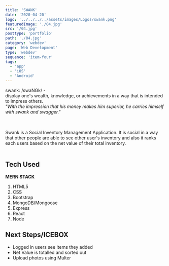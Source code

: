 ```yaml
---
title: 'SWANK'
date: '2020-04-20'
logo: '../../../../assets/images/Logos/swank.png'
featuredImage: './04.jpg'
src: '/04.jpg'
posttype: 'portfolio'
path: './04.jpg'
category: 'webdev'
page: 'Web Development'
type: 'webdev'
sequence: 'item-four'
tags:
  - 'app'
  - 'iOS'
  - 'Android'
---
```


swank:
/swaNGk/ -<br/>
display one's wealth, knowledge, or achievements in a way that is intended to impress others. <br/>
_"With the impression that his money makes him superior, he carries himself with swank and swagger."_

<br />
<br />
Swank is a Social Inventory Management Application. It is social in a way that
other people are able to see other user's inventory and also it ranks each users
based on the net value of their total inventory. <br />
<br />

<!-- Homepage

 ![Screenshot 1](https://i.imgur.com/j36oHp8.png)
Login/Signup Page
![Screenshot 2](https://i.imgur.com/aGfaiBb.png)
Logged In
![Screenshot 3](https://i.imgur.com/bij6I8U.png)
Inventory
![Screenshot 4](https://i.imgur.com/JEllRii.jpg)
Add Item
![Screenshot 5](https://i.imgur.com/WfHhDpR.png)
Update Item
![Screenshot 6](https://i.imgur.com/W3UZ7HE.png)
Item Detail
![Screenshot 7](https://i.imgur.com/6oYj4Jh.png) -->

## Tech Used

**MERN STACK**

1. HTML5
1. CSS
1. Bootstrap
1. MongoDB/Mongoose
1. Express
1. React
1. Node

## Next Steps/ICEBOX

- Logged in users see items they added
- Net Value is totalled and sorted out
- Upload photos using Multer
